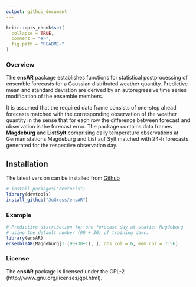 ```yaml
---
output: github_document
---
```


<!-- README.md is generated from README.Rmd. Please edit that file -->

```r
knitr::opts_chunk$set(
  collapse = TRUE,
  comment = "#>",
  fig.path = "README-"
)
```


### Overview


The **ensAR** package establishes functions for statistical postprocessing of ensemble forecasts for a Gaussian distributed weather quantity. Predictive mean and standard deviation are derived by an autoregressive time series modification of the ensemble members. 

It is assumed that the required data frame consists of one-step ahead forecasts matched with the corresponding observation of the weather quantity in the sense that
for each row the difference between forecast and observation is the forecast error.
The package contains data frames **Magdeburg** and **ListSylt** comprising daily temperature observations at German stations Magdeburg and List auf Sylt matched with 24-h forecasts generated for the respective observation day.


## Installation

The latest version can be installed from
[Github](https://github.com/JuGross/ensAR)

```r
# install.packages("devtools")
library(devtools)
install_github("JuGross/ensAR") 
```

### Example


```r
# Predictive distribution for one forecast day at station Magdeburg
# using the default number (90 + 30) of training days.
library(ensAR)
ensembleAR(Magdeburg[1:(90+30+1), ], obs_col = 6, mem_col = 7:56)
```



### License

The **ensAR** package is licensed under the GPL-2 (http://www.gnu.org/licenses/gpl.html).

